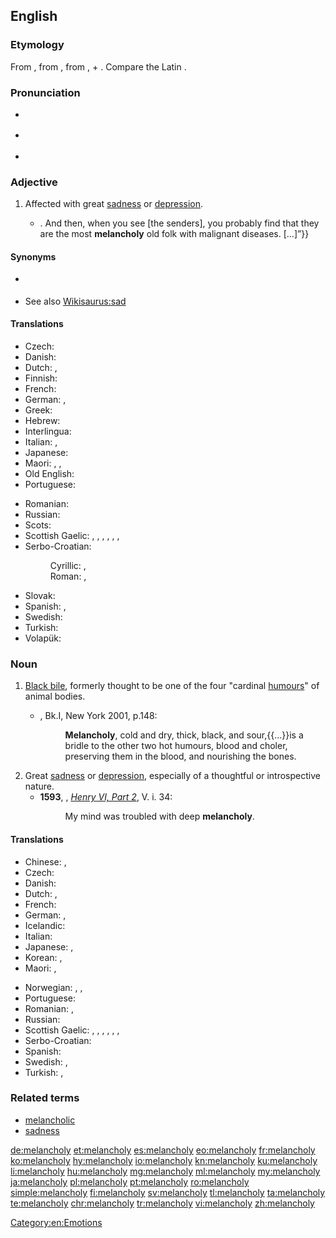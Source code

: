 ==English==

===Etymology===
From {{etyl|fro|en}} {{term|melancolie|lang=fro}}, from {{etyl|grc|en}} {{term|μελαγχολία||[[atrabiliousness]]|tr=melancholia|lang=grc}}, from {{term|μέλας||tr=melas|lang=grc}}, {{term|μελαν-||black, dark, murky|tr=melan-|lang=grc}} + {{term|χολή||bile|tr=chole|lang=grc}}. Compare the Latin {{m|la|ātra bīlis||black bile}}.

===Pronunciation===
* {{a|UK}} {{IPA|/ˈmelənkəli/|lang=en}}
* {{a|US}} {{IPA|/ˈmɛl.ənˌkɑl.i/|lang=en}}
* {{audio|En-us-melancholy.ogg|Audio (US)|lang=en}}

===Adjective===
{{en-adj}}

# Affected with great [[sadness]] or [[depression]].
#: {{usex|lang=en|'''Melancholy''' people don't talk much.}}
#* {{quote-book|year=1922|author={{w|Ben Travers}}|title={{w|A Cuckoo in the Nest}}
|chapter=1|url=http://openlibrary.org/works/OL1521052W
|passage=“[…] the awfully hearty sort of Christmas cards that people do send to other people that they don't know at all well. You know. The kind that have mottoes{{...}}. And then, when you see [the senders], you probably find that they are the most '''melancholy''' old folk with malignant diseases. […]”}}

====Synonyms====
* {{sense|thoughtful sadness}} {{l|en|wistful}}
* See also [[Wikisaurus:sad]]

====Translations====
{{trans-top|Affected with sadness or depression}}
* Czech: {{t+|cs|melancholický}}
* Danish: {{t|da|melankolsk}}
* Dutch: {{t+|nl|melancholisch}}, {{t+|nl|droevig}}
* Finnish: {{t+|fi|melankolinen}}
* French: {{t+|fr|mélancolique}}
* German: {{t+|de|melancholisch}}, {{t|de|schwermütig}}
* Greek: {{t|el|μελαγχολία|tr=melancholia|sc=Grek}}
* Hebrew: {{t|he|דכדוך|tr=dikhdókh}}
* Interlingua: {{t|ia|melancholia}}
* Italian: {{t|it|melancolico}}, {{t+|it|malinconico}}
* Japanese: {{t+|ja|憂鬱|tr=yūutsu}}
* Maori: {{t|mi|kainatu}}, {{t|mi|matapōuri}}, {{t|mi|ruku popoi}}
* Old English: {{t|ang|drēoriġ}}
* Portuguese: {{t+|pt|melancólico}}
{{trans-mid}}
* Romanian: {{t+|ro|melancolic}}
* Russian: {{t+|ru|меланхоличный|tr=melanxolíčnyj}}
* Scots: {{t|sco|dowie}}
* Scottish Gaelic: {{t|gd|mulad|m}}, {{t|gd|èislean|m}}, {{t|gd|dòlasachd|f}}, {{t|gd|tùirse|f}}, {{t|gd|dubhachas|m}}, {{t|gd|cianalas|m}}, {{t|gd|truime|f}}
* Serbo-Croatian:
*: Cyrillic: {{t|sh|снужденост|f}}, {{t|sh|утученост|f}}
*: Roman: {{t+|sh|snuždenost|f}}, {{t+|sh|utučenost|f}}
* Slovak: {{t|sk|melanchólia}}
* Spanish: {{t+|es|melancólico|m}}, {{t+|es|melancólica|f}}
* Swedish: {{t+|sv|melankolisk}}
* Turkish: {{t+|tr|melankolik}}
* Volapük: {{t+|vo|glumaladäl}}
{{trans-bottom}}

===Noun===
{{en-noun|melancholies}}

# {{context|historical|lang=en}} [[black bile|Black bile]], formerly thought to be one of the four "cardinal [[humours]]" of animal bodies.
#*{{RQ:RBrtn AntmyMlncly}}, Bk.I, New York 2001, p.148:
#*: '''Melancholy''', cold and dry, thick, black, and sour,{{...}}is a bridle to the other two hot humours, blood and choler, preserving them in the blood, and nourishing the bones.
# Great [[sadness]] or [[depression]], especially of a thoughtful or introspective nature.
#* '''1593''', {{w|William Shakespeare}}, ''[[s:The Second Part of King Henry the Sixth|Henry VI, Part 2]]'', V. i. 34:
#*: My mind was troubled with deep '''melancholy'''.

====Translations====
{{trans-top|Sadness or depression}}
* Chinese: {{t|zh|忧郁|sc=Hani}}, {{t|zh|悲哀|sc=Hani}}
* Czech: {{t+|cs|melancholie|f}}
* Danish: {{t+|da|melankoli}}
* Dutch: {{t|nl|melancholie}}, {{t|nl|weemoed|m}}
* French: {{t+|fr|mélancolie|f}}
* German: {{t+|de|Melancholie|f}}, {{t+|de|Schwermut|f}}
* Icelandic: {{t+|is|þunglyndi|n}}
* Italian: {{t+|it|malinconia|f}}
* Japanese: {{t+|ja|憂鬱|tr=yūutsu}}, {{t+|ja|鬱病|tr=utsubyō}}
* Korean: {{t+|ko|우울}}, {{t|ko|침울}}
* Maori: {{t|mi|kainatu}}, {{t|mi|rāwakiwaki}}
{{trans-mid}}
* Norwegian: {{t|no|melankoli|m}}, {{t|no|tungsinn}}, {{t|no|svartsyn}}
* Portuguese: {{t+|pt|melancolia|f}}
* Romanian: {{t+|ro|melancolie|f}}, {{t+|ro|tristețe|f}}
* Russian: {{t+|ru|меланхолия|f|tr=melankhólija}}
* Scottish Gaelic: {{t|gd|dòlasachd|f}}, {{t|gd|mulad|m}}, {{t|gd|èislean|m}}, {{t|gd|cianalas|m}}, {{t|gd|tùirse|f}}, {{t|gd|truime|f}}, {{t|gd|dubhachas|m}}
* Serbo-Croatian: {{t|sh|melankòlija|f}}
* Spanish: {{t+|es|melancolía|f}}
* Swedish: {{t+|sv|melankoli|c}}, {{t+|sv|svårmod|n}}
* Turkish: {{t+|tr|melankoli}}, {{t+|tr|hüzün}}
{{trans-bottom}}

===Related terms===
* [[melancholic]]
* [[sadness]]

[[Category:en:Emotions]]

[[de:melancholy]]
[[et:melancholy]]
[[es:melancholy]]
[[eo:melancholy]]
[[fr:melancholy]]
[[ko:melancholy]]
[[hy:melancholy]]
[[io:melancholy]]
[[kn:melancholy]]
[[ku:melancholy]]
[[li:melancholy]]
[[hu:melancholy]]
[[mg:melancholy]]
[[ml:melancholy]]
[[my:melancholy]]
[[ja:melancholy]]
[[pl:melancholy]]
[[pt:melancholy]]
[[ro:melancholy]]
[[simple:melancholy]]
[[fi:melancholy]]
[[sv:melancholy]]
[[tl:melancholy]]
[[ta:melancholy]]
[[te:melancholy]]
[[chr:melancholy]]
[[tr:melancholy]]
[[vi:melancholy]]
[[zh:melancholy]]